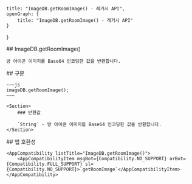 
    title: "ImageDB.getRoomImage() - 레거시 API",
    openGraph: {
        title: "ImageDB.getRoomImage() - 레거시 API"
    }
}

<Section>
    ## ImageDB.getRoomImage()

    방 아이콘 이미지를 Base64 인코딩한 값을 반환합니다.
</Section>
<Section>
    ## 구문

    ~~~js
    imageDB.getRoomImage();
    ~~~

    <Section>
        ### 반환값

        `String` - 방 아이콘 이미지를 Base64 인코딩한 값을 반환합니다.
    </Section>
</Section>
<Section>
    ## 앱 호환성

    <AppCompatibility listTitle="ImageDB.getRoomImage()">
        <AppCompatibilityItem msgBot={Compatibility.NO_SUPPORT} arBot={Compatibility.FULL_SUPPORT} sl={Compatibility.NO_SUPPORT}>`getRoomImage`</AppCompatibilityItem>
    </AppCompatibility>
</Section>